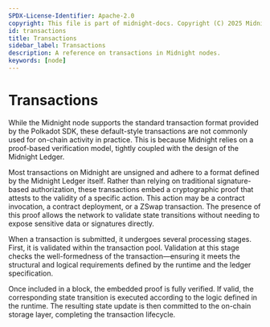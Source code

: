 ```yaml
---
SPDX-License-Identifier: Apache-2.0
copyright: This file is part of midnight-docs. Copyright (C) 2025 Midnight Foundation. Licensed under the Apache License, Version 2.0 (the "License"); You may not use this file except in compliance with the License. You may obtain a copy of the License at http://www.apache.org/licenses/LICENSE-2.0 Unless required by applicable law or agreed to in writing, software distributed under the License is distributed on an "AS IS" BASIS, WITHOUT WARRANTIES OR CONDITIONS OF ANY KIND, either express or implied. See the License for the specific language governing permissions and limitations under the License.
id: transactions
title: Transactions
sidebar_label: Transactions
description: A reference on transactions in Midnight nodes.
keywords: [node]
---
```


# Transactions

While the Midnight node supports the standard transaction format provided by the Polkadot SDK, these default-style transactions are not commonly used for on-chain activity in practice. This is because Midnight relies on a proof-based verification model, tightly coupled with the design of the Midnight Ledger.

Most transactions on Midnight are unsigned and adhere to a format defined by the Midnight Ledger itself. Rather than relying on traditional signature-based authorization, these transactions embed a cryptographic proof that attests to the validity of a specific action. This action may be a contract invocation, a contract deployment, or a ZSwap transaction. The presence of this proof allows the network to validate state transitions without needing to expose sensitive data or signatures directly.

When a transaction is submitted, it undergoes several processing stages. First, it is validated within the transaction pool. Validation at this stage checks the well-formedness of the transaction—ensuring it meets the structural and logical requirements defined by the runtime and the ledger specification.

Once included in a block, the embedded proof is fully verified. If valid, the corresponding state transition is executed according to the logic defined in the runtime. The resulting state update is then committed to the on-chain storage layer, completing the transaction lifecycle.
